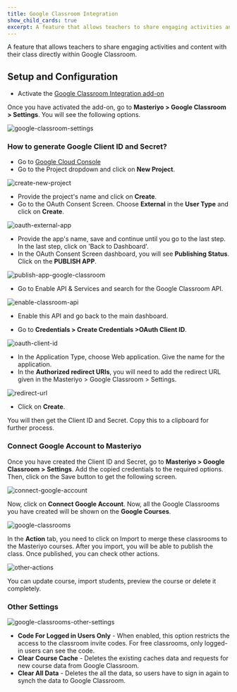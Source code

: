 ```yaml
---
title: Google Classroom Integration
show_child_cards: true
excerpt: A feature that allows teachers to share engaging activities and content with their class directly within Google Classroom.
---
```


A feature that allows teachers to share engaging activities and content with their class directly within Google Classroom.

## Setup and Configuration

- Activate the [Google Classroom Integration add-on](https://docs.masteriyo.com/getting-started/activate-masteriyo-addons)

Once you have activated the add-on, go to **Masteriyo > Google Classroom > Settings**. You will see the following options.

![google-classroom-settings](https://github.com/Masteriyo/masteriyo-docs/assets/75772539/8aa882db-6ec2-487f-be60-11c69c9725e8)

### How to generate Google Client ID and Secret?

- Go to [Google Cloud Console](https://console.cloud.google.com/)
- Go to the Project dropdown and click on **New Project**.

![create-new-project](https://github.com/Masteriyo/masteriyo-docs/assets/75772539/bfc43b78-b3a7-4707-8997-11807add2402)

- Provide the project's name and click on **Create**.
- Go to the OAuth Consent Screen. Choose **External** in the **User Type** and click on **Create**.

![oauth-external-app](https://github.com/Masteriyo/masteriyo-docs/assets/75772539/c71ad29d-ea4c-4095-850d-9e3435f05a35)

- Provide the app's name, save and continue until you go to the last step. In the last step, click on 'Back to Dashboard'.
- In the OAuth Consent Screen dashboard, you will see **Publishing Status**. Click on the **PUBLISH APP**.

![publish-app-google-classroom](https://github.com/Masteriyo/masteriyo-docs/assets/75772539/de768e49-07e1-4566-970b-eb4beb15b9f6)

- Go to Enable API & Services and search for the Google Classroom API.

![enable-classroom-api](https://github.com/Masteriyo/masteriyo-docs/assets/75772539/8d19d402-5d2a-4e00-98c6-e1e9a7eab1ac)

- Enable this API and go back to the main dashboard.

- Go to **Credentials > Create Credentials >OAuth Client ID**.

![oauth-client-id](https://github.com/Masteriyo/masteriyo-docs/assets/75772539/704545e9-d5be-433b-aaac-201c293129ef)

- In the Application Type, choose Web application. Give the name for the application.
- In the **Authorized redirect URIs**, you will need to add the redirect URL given in the Masteriyo > Google Classroom > Settings.

![redirect-url](https://github.com/Masteriyo/masteriyo-docs/assets/75772539/df0d94a4-848d-463a-8b72-8ab027674644)

- Click on **Create**.

You will then get the Client ID and Secret. Copy this to a clipboard for further process.

### Connect Google Account to Masteriyo

Once you have created the Client ID and Secret, go to **Masteriyo > Google Classroom > Settings**. Add the copied credentials to the required options. Then, click on the Save button to get the following screen.

![connect-google-account](https://github.com/Masteriyo/masteriyo-docs/assets/75772539/37d4bc76-7f90-45a7-8f23-e27394331288)

Now, click on **Connect Google Account**. Now, all the Google Classrooms you have created will be shown on the **Google Courses**.

![google-classrooms](https://github.com/Masteriyo/masteriyo-docs/assets/75772539/041419d9-b7a6-4de0-a741-25f8e224ac65)

In the **Action** tab, you need to click on Import to merge these classrooms to the Masteriyo courses. After you import, you will be able to publish the class. Once published, you can check other actions.

![other-actions](https://github.com/Masteriyo/masteriyo-docs/assets/75772539/7a52f58d-ff29-4d9b-b01c-e62b766a115d)

You can update course, import students, preview the course or delete it completely.

### Other Settings

![google-classrooms-other-settings](https://github.com/Masteriyo/masteriyo-docs/assets/75772539/4630b572-1839-4977-9cd5-f5123bf96e2a)

- **Code For Logged in Users Only** - When enabled, this option restricts the access to the classroom invite codes. For free classrooms, only logged-in users can see the code.
- **Clear Course Cache** - Deletes the existing caches data and requests for new course data from Google Classroom.
- **Clear All Data** - Deletes the all the data, so users have to sign in again to synch the data to Google Classroom.
